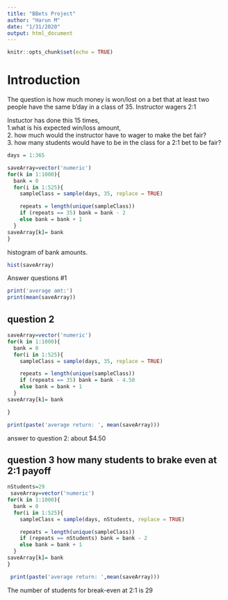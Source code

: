 ```yaml
---
title: "BBets Project"
author: "Harun M"
date: "1/31/2020"
output: html_document
---
```


```r
knitr::opts_chunk$set(echo = TRUE)
```

# Introduction  

The question is how much money is won/lost on a bet that at least two people have the same b'day in a class of 35.  Instructor wagers 2:1 

Instuctor has done this 15 times,  
1.what is his expected win/loss amount,  
2. how much would the instructor have to wager to make the bet fair?  
3. how many students would have to be in the class for a 2:1 bet to be fair?   
 
 
```r
days = 1:365

saveArray=vector('numeric')
for(k in 1:1000){
  bank = 0
  for(i in 1:525){
    sampleClass = sample(days, 35, replace = TRUE)

    repeats = length(unique(sampleClass))
    if (repeats == 35) bank = bank - 2
    else bank = bank + 1
  }
saveArray[k]= bank
}

```
 
histogram of bank amounts.   

```r
hist(saveArray)
```

Answer questions #1

```r
print('average amt:')
print(mean(saveArray))
```

## question 2
```r

saveArray=vector('numeric')
for(k in 1:1000){
  bank = 0
  for(i in 1:525){
    sampleClass = sample(days, 35, replace = TRUE)

    repeats = length(unique(sampleClass))
    if (repeats == 35) bank = bank - 4.50
    else bank = bank + 1
  }
saveArray[k]= bank

}

print(paste('average return: ', mean(saveArray)))

```
answer to question 2:  about $4.50

## question 3   how many students to brake even at 2:1 payoff
 
```r

nStudents=29
 saveArray=vector('numeric')
for(k in 1:1000){
  bank = 0
  for(i in 1:525){
    sampleClass = sample(days, nStudents, replace = TRUE)

    repeats = length(unique(sampleClass))
    if (repeats == nStudents) bank = bank - 2
    else bank = bank + 1
  }
saveArray[k]= bank
}

 print(paste('average return: ',mean(saveArray)))
```
 The number of students for break-even at 2:1 is 29
  